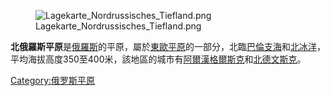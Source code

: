 [[Image:Lagekarte_Nordrussisches_Tiefland.png|thumb]]

'''北俄羅斯平原'''是[[俄羅斯|俄羅斯]]的平原，屬於[[東歐平原|東歐平原]]的一部分，北臨[[巴倫支海|巴倫支海]]和[[北冰洋|北冰洋]]，平均海拔高度350至400米，該地區的城市有[[阿爾漢格爾斯克|阿爾漢格爾斯克]]和[[北德文斯克|北德文斯克]]。

{{Russia-geo-stub}}
[[Category:俄罗斯平原|Category:俄罗斯平原]]
